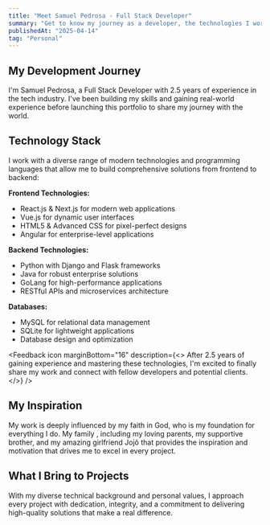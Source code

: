 ```yaml
---
title: "Meet Samuel Pedrosa - Full Stack Developer"
summary: "Get to know my journey as a developer, the technologies I work with, and what drives me to create amazing projects."
publishedAt: "2025-04-14"
tag: "Personal"
---
```


## My Development Journey

I'm Samuel Pedrosa, a Full Stack Developer with 2.5 years of experience in the tech industry. I've been building my skills and gaining real-world experience before launching this portfolio to share my journey with the world.

## Technology Stack

I work with a diverse range of modern technologies and programming languages that allow me to build comprehensive solutions from frontend to backend:

**Frontend Technologies:**
- React.js & Next.js for modern web applications
- Vue.js for dynamic user interfaces  
- HTML5 & Advanced CSS for pixel-perfect designs
- Angular for enterprise-level applications

**Backend Technologies:**
- Python with Django and Flask frameworks
- Java for robust enterprise solutions
- GoLang for high-performance applications
- RESTful APIs and microservices architecture

**Databases:**
- MySQL for relational data management
- SQLite for lightweight applications
- Database design and optimization

<Feedback
    icon
    marginBottom="16"
    description={<>
        After 2.5 years of gaining experience and mastering these technologies, I'm excited to finally share my work and connect with fellow developers and potential clients.
    </>}
/>

## My Inspiration

My work is deeply influenced by my faith in God, who is my foundation for everything I do. My family , including my loving parents, my supportive brother, and my amazing girlfriend Jojô that provides the inspiration and motivation that drives me to excel in every project.

## What I Bring to Projects

With my diverse technical background and personal values, I approach every project with dedication, integrity, and a commitment to delivering high-quality solutions that make a real difference.